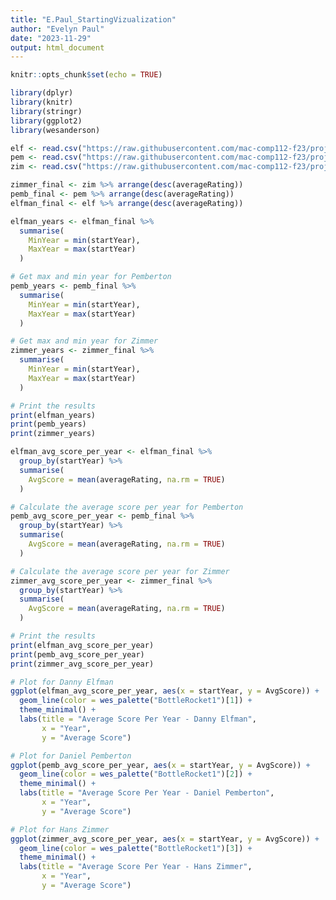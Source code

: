```yaml
---
title: "E.Paul_StartingVizualization"
author: "Evelyn Paul"
date: "2023-11-29"
output: html_document
---
```


```r
knitr::opts_chunk$set(echo = TRUE)

library(dplyr)
library(knitr)
library(stringr)
library(ggplot2)
library(wesanderson)

```

```r
elf <- read.csv("https://raw.githubusercontent.com/mac-comp112-f23/project-bear/main/elfman_final.csv")
pem <- read.csv("https://raw.githubusercontent.com/mac-comp112-f23/project-bear/main/pemb_final.csv")
zim <- read.csv("https://raw.githubusercontent.com/mac-comp112-f23/project-bear/main/zimmer_final.csv")
```


```r

zimmer_final <- zim %>% arrange(desc(averageRating))
pemb_final <- pem %>% arrange(desc(averageRating))
elfman_final <- elf %>% arrange(desc(averageRating))

```

```r

elfman_years <- elfman_final %>%
  summarise(
    MinYear = min(startYear),
    MaxYear = max(startYear)
  )

# Get max and min year for Pemberton
pemb_years <- pemb_final %>%
  summarise(
    MinYear = min(startYear),
    MaxYear = max(startYear)
  )

# Get max and min year for Zimmer
zimmer_years <- zimmer_final %>%
  summarise(
    MinYear = min(startYear),
    MaxYear = max(startYear)
  )

# Print the results
print(elfman_years)
print(pemb_years)
print(zimmer_years)

```

```r

elfman_avg_score_per_year <- elfman_final %>%
  group_by(startYear) %>%
  summarise(
    AvgScore = mean(averageRating, na.rm = TRUE)
  )

# Calculate the average score per year for Pemberton
pemb_avg_score_per_year <- pemb_final %>%
  group_by(startYear) %>%
  summarise(
    AvgScore = mean(averageRating, na.rm = TRUE)
  )

# Calculate the average score per year for Zimmer
zimmer_avg_score_per_year <- zimmer_final %>%
  group_by(startYear) %>%
  summarise(
    AvgScore = mean(averageRating, na.rm = TRUE)
  )

# Print the results
print(elfman_avg_score_per_year)
print(pemb_avg_score_per_year)
print(zimmer_avg_score_per_year)

```

```r
# Plot for Danny Elfman
ggplot(elfman_avg_score_per_year, aes(x = startYear, y = AvgScore)) +
  geom_line(color = wes_palette("BottleRocket1")[1]) +
  theme_minimal() +
  labs(title = "Average Score Per Year - Danny Elfman",
       x = "Year",
       y = "Average Score")

# Plot for Daniel Pemberton
ggplot(pemb_avg_score_per_year, aes(x = startYear, y = AvgScore)) +
  geom_line(color = wes_palette("BottleRocket1")[2]) +
  theme_minimal() +
  labs(title = "Average Score Per Year - Daniel Pemberton",
       x = "Year",
       y = "Average Score")

# Plot for Hans Zimmer
ggplot(zimmer_avg_score_per_year, aes(x = startYear, y = AvgScore)) +
  geom_line(color = wes_palette("BottleRocket1")[3]) +
  theme_minimal() +
  labs(title = "Average Score Per Year - Hans Zimmer",
       x = "Year",
       y = "Average Score")

```

